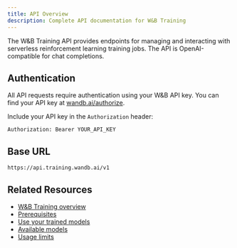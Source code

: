 ```yaml
---
title: API Overview
description: Complete API documentation for W&B Training
---
```


<Note>
The W&B Training API provides endpoints for managing and interacting with serverless reinforcement learning training jobs. The API is OpenAI-compatible for chat completions.
</Note>

## Authentication

All API requests require authentication using your W&B API key. You can find your API key at [wandb.ai/authorize](https://wandb.ai/authorize).

Include your API key in the `Authorization` header:

```
Authorization: Bearer YOUR_API_KEY
```

## Base URL

```
https://api.training.wandb.ai/v1
```

## Related Resources

- [W&B Training overview](/training)
- [Prerequisites](/training/prerequisites)
- [Use your trained models](/training/serverless-rl/use-trained-models)
- [Available models](/training/serverless-rl/available-models)
- [Usage limits](/training/serverless-rl/usage-limits)
